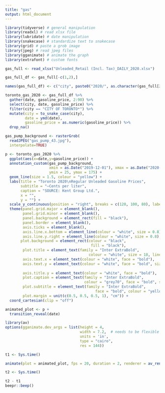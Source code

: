```yaml
---
title: "gas"
output: html_document
---
```


```r
library(tidyverse) # general manipulation
library(readxl) # read xlsx file
library(lubridate) # date manipulation
library(snakecase) # standardize text to snakecase
library(grid) # paste a grob image
library(jpeg) # read jpeg files
library(gganimate) # animate the graph
library(extrafont) # custom fonts
```

```r
gas_full <- read_xlsx("Unleaded_Retail (Incl. Tax)_DAILY_2020.xlsx")

gas_full_df <- gas_full[-c(1,2),]

names(gas_full_df) <- c("city", paste0("2020/", as.character(gas_full[2,-1])))
```

```r
toronto_gas_2020 <- gas_full_df %>%
  gather(date, gasoline_price, 2:90) %>%
  select(city, date, gasoline_price) %>%
  filter(city == "CITY OF TORONTO*") %>%
  mutate(city = to_snake_case(city),
         date = ymd(date),
         gasoline_price = as.numeric(gasoline_price)) %>%
  drop_na()
```


```r
gas_pump_background <- rasterGrob(
  readJPEG("gas_pump_43.jpg"),  
  interpolate=TRUE)
```

```r
p <- toronto_gas_2020 %>%
  ggplot(aes(x=date,y=gasoline_price)) +
  annotation_custom(gas_pump_background,  
                    xmin = as.Date("2019-12-01"), xmax = as.Date("2020-05-01"), 
                    ymin = 25, ymax = 175) +
  geom_line(size = 1.5, colour = "yellow") +
  labs(title = "Toronto 2020\nRegular Unleaded Gasoline Prices",
       subtitle = "—Cents per liter",
       caption = "SOURCE: Kent Group Ltd.",
       x = "",
       y = "") +
  scale_y_continuous(position = "right", breaks = c(120, 100, 80), labels = c("???", "???", "???")) +
  theme(panel.grid.major = element_blank(),
        panel.grid.minor = element_blank(),
        panel.background = element_rect(fill = "black"),
        panel.border = element_blank(),
        axis.ticks = element_blank(),
        axis.line.x.bottom = element_line(colour = "white", size = 0.8),
        axis.line.y.right = element_line(colour = "white", size = 0.8),
       plot.background = element_rect(colour = "black", 
                                       fill = "black"),
        plot.title = element_text(family = "Inter ExtraBold",
                                      colour = "white", size = 18, lineheight = 1),
        axis.text.x = element_text(colour = "white", face = "bold"),
        axis.text.y = element_text(colour = "white", face = "bold", size = 10),
        
        axis.title.y = element_text(colour = "white", face = "bold"),
        plot.caption = element_text(family = "Inter ExtraBold", 
                                    colour = "grey70", face = "bold", size = 8),
        plot.subtitle = element_text(family = "Inter ExtraBold", 
                                         face = "bold", colour = "yellow"),
        plot.margin = unit(c(0.5, 0.5, 0.5, 1), "cm")) +
  coord_cartesian(clip = "off")

animated_plot <- p + 
  transition_reveal(date)
```

```r
library(av)
options(gganimate.dev_args = list(height = 4, 
                                  width = 7.2,  # needs to be flexible based on number of scorers.
                                  units = 'in', 
                                  type = "cairo", 
                                  res = 144))

t1 <- Sys.time()

animate(plot = animated_plot, fps = 20, duration = 2, renderer = av_renderer("visuals/toronto_gas_mystery.mp4"))

t2 <- Sys.time()

t2 - t1
beepr::beep()
```
